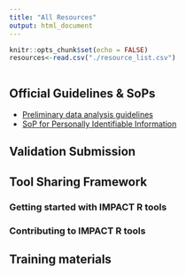 ```yaml
---
title: "All Resources"
output: html_document
---
```


```r
knitr::opts_chunk$set(echo = FALSE)
resources<-read.csv("./resource_list.csv")
```

```r


```

## Official Guidelines & SoPs

  - [Preliminary data analysis guidelines]()
  - [SoP for Personally Identifiable Information]()

## Validation Submission
## Tool Sharing Framework
### Getting started with IMPACT R tools
### Contributing to IMPACT R tools
## Training materials














  


















